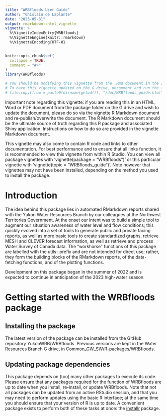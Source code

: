 ```yaml
---
title: "WRBfloods User Guide"
author: "Ghislain de Laplante"
date: "2023-05-31"
output: rmarkdown::html_vignette
vignette: >
  %\VignetteIndexEntry{WRBfloods}
  %\VignetteEngine{knitr::rmarkdown}
  %\VignetteEncoding{UTF-8}
---
```


```r
knitr::opts_chunk$set(
  collapse = TRUE,
  comment = "#>"
)
library(WRBfloods)
```

```r
# You should be modifying this vignette from the .Rmd document in the /vignettes folder, NOT the .RMD in the /doc folder.
# To have this vignette updated on the G drive, uncomment and run the following code *after* re-building the vignette using devtools::build_vignettes()
# file.copy(from = paste0(dirname(getwd()), "/doc/WRBfloods_guide.html"), to = "//env-fs/env-data/corp/water/Common_GW_SW/R-packages/WRBfloods/WRBfloods user guide.html", overwrite = TRUE)
```
Important note regarding this vignette: if you are reading this in an HTML, Word or PDF document from the package folder on the G drive and wish to update the document, please do so via the vignette R Markdown document and re-publish/overwrite the document. The R Markdown document should be the ultimate source of truth regarding this R package and associated Shiny application. Instructions on how to do so are provided in the vignette Markdown document.

This vignette may also come to contain R code and links to other documentation. For best performance and to ensure that all links function, it is recommended to view this vignette from within R Studio. You can view all package vignettes with 'vignette(package = "WRBfloods")' or this particular vignette with 'vignette(topic = "WRBfloods_guide")'. Note however that vignettes may not have been installed, depending on the method you used to install the package.



# Introduction

The idea behind this package lies in automated RMarkdown reports shared with the Yukon Water Resources Branch by our colleagues at the Northwest Territories Government. At the onset our intent was to build a simple tool to augment our situation awareness of water level and flow conditions; this quickly evolved into a set of tools to generate public and private facing reports, as well as more basic tools to create standardized graphs, retrieve MESH and CLEVER forecast information, as well as retrieve and process Water Survey of Canada data. The "workhorse" functions of this package are labelled with the utils- prefix and are not intended for direct use; rather, they form the building blocks of the RMarkdown reports, of the data-fetching functions, and of the plotting functions.

Development on this package began in the summer of 2022 and is expected to continue in anticipation of the 2023 high-water season.


# Getting started with the WRBfloods package

## Installing the package

The latest version of the package can be installed from the GitHub repository YukonWRB/WRBfloods. Previous versions are kept in the Water Resources Branch G drive, in Common_GW_SW/R-packages/WRBfloods.

## Updating package dependencies

This package depends on (too) many other packages to execute its code. Please ensure that any packages required for the function of WRBfloods are up to date when you install, re-install, or update WRBfloods. Note that not all packages can be updated from an active RStudio session, and that you may need to perform updates using the basic R interface; at the same time you should ensure that your version of R is up to date. A convenient package exists to perform both of these tasks at once: the [installr](https://www.rdocumentation.org/packages/installr/versions/0.23.2) package.